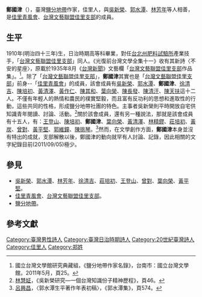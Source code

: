 '''鄭國津'''（{{bd|1910年||？|}}），臺灣[[鹽分地帶|鹽分地帶]]作家，佳里人，與[[吳新榮|吳新榮]]、[[郭水潭|郭水潭]]、[[林芳年|林芳年]]等人相善，是[[佳里青風會|佳里青風會]]、[[台灣文藝聯盟佳里支部|台灣文藝聯盟佳里支部]]的成員。

== 生平 ==
1910年(明治四十三年)生，日治時期高等科畢業，對任[[台北州肥料試驗所|台北州肥料試驗所]]產業技手，「[[台灣文藝聯盟佳里支部|台灣文藝聯盟佳里支部]]」同人。《光復前台灣文學全集十一》收有其新詩〈不安的星座〉，原載於1935年8月《[[台灣新聞|台灣新聞]]》文藝欄「[[台灣文藝聯盟佳里支部|台灣文藝聯盟佳里支部]]作品集」。<ref>國立台灣文學館研究典藏組，《鹽分地帶作家名錄》，台南市：國立台灣文學館，2011年5月，頁25。</ref>。除了「[[台灣文藝聯盟佳里支部|台灣文藝聯盟佳里支部]]」，'''鄭國津'''其實也是「[[台灣文藝聯盟佳里支部|台灣文藝聯盟佳里支部]]」前身--「[[佳里青風會|佳里青風會]]」的成員，該會成員有[[吳新榮|吳新榮]]、[[郭水潭|郭水潭]]、'''鄭國津'''、[[徐清吉|徐清吉]]、[[陳培初|陳培初]]、[[黃清澤|黃清澤]]、[[黃作仁|黃作仁]]、[[陳其和|陳其和]]、[[葉向榮_(台灣作家)|葉向榮]]、[[陳長發|陳長發]]、[[陳清汗|陳清汗]]、[[陳天扶|陳天扶]]這十二人。不僅有年輕人的熱情和農民的樸實堅毅，而且富有反功利的思想和進取性的行動，這些共同的性格，形成鹽分地帶社團的特色。主事者吳新榮則平時開放自宅供知識青年閱讀、討論、活動。<ref>[[林慧姃|林慧姃]]，《吳新榮研究—一個台灣知識份子精神歷程》，頁46。</ref>關於該會成員，還有另一種說法，那就是該會成員有十五人，有：[[王登山|王登山]]、[[陳培初|陳培初]]、'''鄭國津'''、[[葉向榮_(台灣作家)|葉向榮]]、[[黃清澤|黃清澤]]、[[林精鏐|林精鏐]]、[[莊培初|莊培初]]、[[黃炭|黃炭]]、[[曾對|曾對]]、[[黃平堅|黃平堅]]、[[郭維鐘|郭維鐘]]、[[陳挑琴|陳挑琴]]。<ref>[[呂興昌|呂興昌]]，〈郭水潭生平著作年表初稿〉，《郭水潭集》，頁574。</ref>然而，在文學創作方面，'''鄭國津'''本身並沒有特出的成就，支部解散以後，鄭國津的動向就罕有人討論、記錄，因此相關的文字紀錄目前(2011/09/05)極少。

== 參見 ==
*[[吳新榮|吳新榮]]、[[郭水潭|郭水潭]]、[[林芳年|林芳年]]、[[徐清吉|徐清吉]]、[[莊培初|莊培初]]、[[王登山|王登山]]、[[曾對|曾對]]、[[葉向榮_(台灣作家)|葉向榮]]、[[黃平堅|黃平堅]]。
*[[佳里青風會|佳里青風會]]、[[台灣文藝聯盟佳里支部|台灣文藝聯盟佳里支部]]。
*[[鹽分地帶|鹽分地帶]]。

== 參考文獻 ==
{{reflist}}

[[Category:臺灣男性詩人|Category:臺灣男性詩人]]
[[Category:臺灣日治時期詩人|Category:臺灣日治時期詩人]]
[[Category:20世紀臺灣詩人|Category:20世紀臺灣詩人]]
[[Category:佳里人|Category:佳里人]]
[[Category:郑姓|Category:郑姓]]